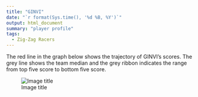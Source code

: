 ```yaml
---
title: "GINVI"
date: "`r format(Sys.time(), '%d %B, %Y')`"
output: html_document
summary: "player profile"
tags:
  - Zig-Zag Racers
---
```


The red line in the graph below shows the trajectory of GINVI's scores. The grey line shows the team median and the grey ribbon indicates the range from top five score to bottom five score.

![Image title](GINVI.jpg)
